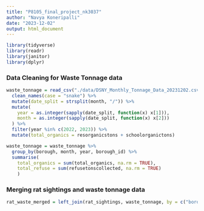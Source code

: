 ```yaml
---
title: "P8105_final_project_nk3037"
author: "Navya Koneripalli"
date: "2023-12-02"
output: html_document
---
```


```r
library(tidyverse)
library(readr)
library(janitor)
library(dplyr)
```

### Data Cleaning for Waste Tonnage data
```r
waste_tonnage = read_csv("./data/DSNY_Monthly_Tonnage_Data_20231202.csv") %>%
  clean_names(case = "snake") %>%
  mutate(date_split = strsplit(month, "/")) %>%
  mutate(
    year = as.integer(sapply(date_split, function(x) x[1])),
    month = as.integer(sapply(date_split, function(x) x[2]))
  ) %>%
  filter(year %in% c(2022, 2023)) %>% 
  mutate(total_organics = resorganicstons + schoolorganictons)

waste_tonnage = waste_tonnage %>% 
  group_by(borough, month, year, borough_id) %>% 
  summarise(
    total_organics = sum(total_organics, na.rm = TRUE),
    total_refuse = sum(refusetonscollected, na.rm = TRUE)
    )
```

### Merging rat sightings and waste tonnage data
```r
rat_waste_merged = left_join(rat_sightings, waste_tonnage, by = c("borough_id", "month", "year", "borough"))
```

